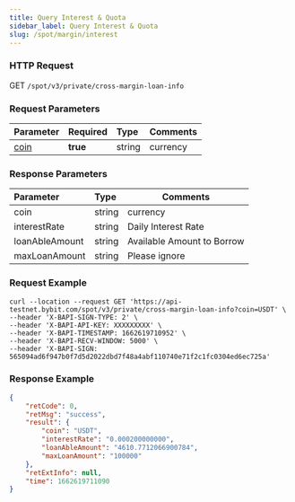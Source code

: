 ```yaml
---
title: Query Interest & Quota
sidebar_label: Query Interest & Quota
slug: /spot/margin/interest
---
```


### HTTP Request
GET <code>/spot/v3/private/cross-margin-loan-info</code>

### Request Parameters
| Parameter | Required | Type | Comments|
|:----- |:-------|:-----|------ |
|<a href="#currency-currency-coin">coin</a>|<b>true</b>|string|currency|

### Response Parameters
| Parameter | Type | Comments|
|:----- |:-----|----- |
|coin|string|currency|
|interestRate|string|Daily Interest Rate|
|loanAbleAmount|string|Available Amount to Borrow|
|maxLoanAmount|string|Please ignore|

### Request Example

```http
curl --location --request GET 'https://api-testnet.bybit.com/spot/v3/private/cross-margin-loan-info?coin=USDT' \
--header 'X-BAPI-SIGN-TYPE: 2' \
--header 'X-BAPI-API-KEY: XXXXXXXXX' \
--header 'X-BAPI-TIMESTAMP: 1662619710952' \
--header 'X-BAPI-RECV-WINDOW: 5000' \
--header 'X-BAPI-SIGN: 565094ad6f947b0f7d5d2022dbd7f48a4abf110740e71f2c1fc0304ed6ec725a'
```

### Response Example

```json
{
    "retCode": 0,
    "retMsg": "success",
    "result": {
        "coin": "USDT",
        "interestRate": "0.000200000000",
        "loanAbleAmount": "4610.7712066900784",
        "maxLoanAmount": "100000"
    },
    "retExtInfo": null,
    "time": 1662619711090
}
```

